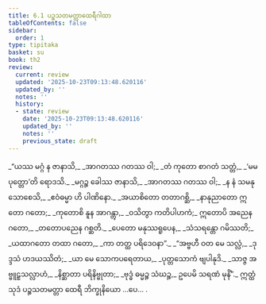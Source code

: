 ```yaml
---
title: 6.1 ပဉ္စသတမတ္တာထေရီဂါထာ
tableOfContents: false
sidebar:
  order: 1
type: tipitaka
basket: su
book: th2
review:
  current: review
  updated: '2025-10-23T09:13:48.620116'
  updated_by: ''
  notes: ''
  history:
  - state: review
    date: '2025-10-23T09:13:48.620116'
    updated_by: ''
    notes: ''
    previous_state: draft
---
```



<ReviewStatus review={frontmatter.review} showDetails={true} />

<HypothesisAnnotation frontmatter={frontmatter} />

<DynamicBreadcrumb />

<Division number="127" book="th2" e="ch" v="19" p="394">

<Paragraph number="182" type="verses" book="th2">
_“ယဿ မဂ္ဂံ န ဇာနာသိ,_  
_အာဂတဿ ဂတဿ ဝါ;_  
_တံ ကုတော စာဂတံ သတ္တံ,_  
_‘မမ ပုတ္တော’တိ ရောဒသိ._  

</Paragraph>

</Division>
<Division number="128" book="th2" e="ch" v="19" p="394">

<Paragraph number="183" type="verses" book="th2">
_မဂ္ဂဉ္စ ခေါဿ ဇာနာသိ,_  
_အာဂတဿ ဂတဿ ဝါ;_  
_န နံ သမနုသောစေသိ,_  
_ဧဝံဓမ္မာ ဟိ ပါဏိနော._  

</Paragraph>

</Division>
<Division number="129" book="th2" e="ch" v="19" p="394">

<Paragraph number="184" type="verses" book="th2">
_အယာစိတော တတာဂစ္ဆိ,_  
_နာနုညာတော ဣတော ဂတော;_  
_ကုတောစိ နူန အာဂန္တွာ,_  
_ဝသိတွာ ကတိပါဟကံ;_  
ဣတောပိ အညေန ဂတော,_  
_တတောပညေန ဂစ္ဆတိ._  

</Paragraph>

</Division>
<Division number="130" book="th2" e="ch" v="19" p="394">

<Paragraph number="185" type="verses" book="th2">
_ပေတော မနုဿရူပေန,_  
_သံသရန္တော ဂမိဿတိ;_  
_ယထာဂတော တထာ ဂတော,_  
_ကာ တတ္ထ ပရိဒေဝနာ”._  

</Paragraph>

</Division>
<Division number="131" book="th2" e="ch" v="19" p="394">

<Paragraph number="186" type="verses" book="th2">
_“အဗ္ဗဟီ ဝတ မေ သလ္လံ,_  
_ဒုဒ္ဒသံ ဟဒယဿိတံ;_  
_ယာ မေ သောကပရေတာယ,_  
_ပုတ္တသောကံ ဗျပါနုဒိ._  

</Paragraph>

</Division>
<Division number="132" book="th2" e="ch" v="19" p="394">

<Paragraph number="187" type="verses" book="th2">
_သာဇ္ဇ အဗ္ဗူဠှသလ္လာဟံ,_  
_နိစ္ဆာတာ ပရိနိဗ္ဗုတာ;_  
_ဗုဒ္ဓံ ဓမ္မဉ္စ သံဃဉ္စ,_  
ဥပေမိ သရဏံ မုနိံ”._  

</Paragraph>

<Paragraph number="188" book="th2">
ဣတ္ထံ သုဒံ ပဉ္စသတမတ္တာ ထေရီ ဘိက္ခုနိယော …ပေ… .
</Paragraph>
</Division>